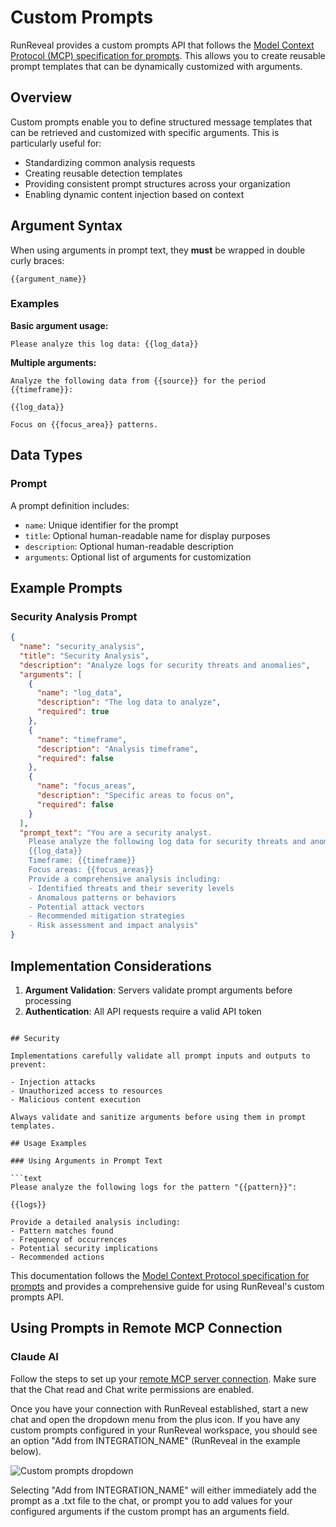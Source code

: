 # Custom Prompts

RunReveal provides a custom prompts API that follows the [Model Context Protocol (MCP) specification for prompts](https://modelcontextprotocol.io/specification/2025-06-18/server/prompts). This allows you to create reusable prompt templates that can be dynamically customized with arguments.

## Overview

Custom prompts enable you to define structured message templates that can be retrieved and customized with specific arguments. This is particularly useful for:

- Standardizing common analysis requests
- Creating reusable detection templates
- Providing consistent prompt structures across your organization
- Enabling dynamic content injection based on context


## Argument Syntax

When using arguments in prompt text, they **must** be wrapped in double curly braces:

```
{{argument_name}}
```

### Examples

**Basic argument usage:**
```text
Please analyze this log data: {{log_data}}
```

**Multiple arguments:**
```text
Analyze the following data from {{source}} for the period {{timeframe}}:

{{log_data}}

Focus on {{focus_area}} patterns.
```

## Data Types

### Prompt

A prompt definition includes:

- `name`: Unique identifier for the prompt
- `title`: Optional human-readable name for display purposes
- `description`: Optional human-readable description
- `arguments`: Optional list of arguments for customization

## Example Prompts

### Security Analysis Prompt

```json
{
  "name": "security_analysis",
  "title": "Security Analysis",
  "description": "Analyze logs for security threats and anomalies",
  "arguments": [
    {
      "name": "log_data",
      "description": "The log data to analyze",
      "required": true
    },
    {
      "name": "timeframe",
      "description": "Analysis timeframe",
      "required": false
    },
    {
      "name": "focus_areas",
      "description": "Specific areas to focus on",
      "required": false
    }
  ],
  "prompt_text": "You are a security analyst. 
    Please analyze the following log data for security threats and anomalies:
    {{log_data}}
    Timeframe: {{timeframe}}
    Focus areas: {{focus_areas}}
    Provide a comprehensive analysis including:
    - Identified threats and their severity levels
    - Anomalous patterns or behaviors
    - Potential attack vectors
    - Recommended mitigation strategies
    - Risk assessment and impact analysis"
}
```




## Implementation Considerations

1. **Argument Validation**: Servers validate prompt arguments before processing
2. **Authentication**: All API requests require a valid API token
```

## Security

Implementations carefully validate all prompt inputs and outputs to prevent:

- Injection attacks
- Unauthorized access to resources
- Malicious content execution

Always validate and sanitize arguments before using them in prompt templates.

## Usage Examples

### Using Arguments in Prompt Text

```text
Please analyze the following logs for the pattern "{{pattern}}":

{{logs}}

Provide a detailed analysis including:
- Pattern matches found
- Frequency of occurrences
- Potential security implications
- Recommended actions
```

This documentation follows the [Model Context Protocol specification for prompts](https://modelcontextprotocol.io/specification/2025-06-18/server/prompts) and provides a comprehensive guide for using RunReveal's custom prompts API.

## Using Prompts in Remote MCP Connection

### Claude AI

Follow the steps to set up your [remote MCP server connection](./model-context-protocol). Make sure that the Chat read and Chat write permissions are enabled.

Once you have your connection with RunReveal established, start a new chat and open the dropdown menu from the plus icon. If you have any custom prompts configured in your RunReveal workspace, you should see an option "Add from INTEGRATION_NAME" (RunReveal in the example below).

![Custom prompts dropdown](/custom-prompts-dropdown.png)

Selecting "Add from INTEGRATION_NAME" will either immediately add the prompt as a .txt file to the chat, or prompt you to add values for your configured arguments if the custom prompt has an arguments field. 